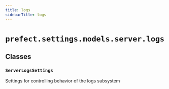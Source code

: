 ```yaml
---
title: logs
sidebarTitle: logs
---
```


# `prefect.settings.models.server.logs`

## Classes

### `ServerLogsSettings` <sup><a href="https://github.com/prefecthq/prefect/blob/main/src/prefect/settings/models/server/logs.py#L11" target="_blank"><Icon icon="github" style="width: 14px; height: 14px;" /></a></sup>


Settings for controlling behavior of the logs subsystem

